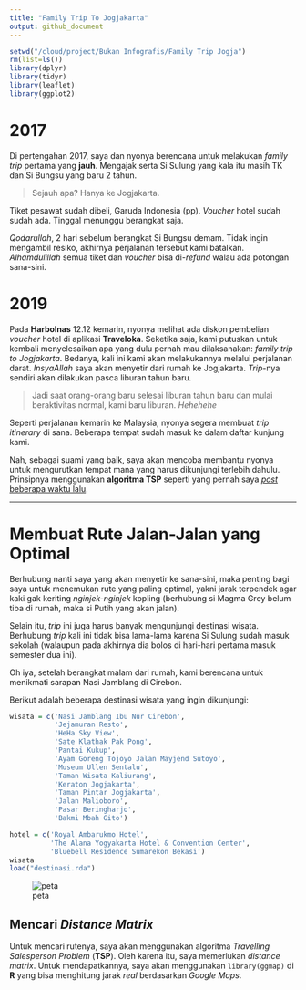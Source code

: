 ```yaml
---
title: "Family Trip To Jogjakarta"
output: github_document
---
```


```r
setwd("/cloud/project/Bukan Infografis/Family Trip Jogja")
rm(list=ls())
library(dplyr)
library(tidyr)
library(leaflet)
library(ggplot2)
```
# 2017

Di pertengahan 2017, saya dan nyonya berencana untuk melakukan _family trip_ pertama yang __jauh__. Mengajak serta Si Sulung yang kala itu masih TK dan Si Bungsu yang baru 2 tahun. 

> Sejauh apa? Hanya ke Jogjakarta.

Tiket pesawat sudah dibeli, Garuda Indonesia (pp). _Voucher_ hotel sudah sudah ada. Tinggal menunggu berangkat saja.

_Qodarullah_, 2 hari sebelum berangkat Si Bungsu demam. Tidak ingin mengambil resiko, akhirnya perjalanan tersebut kami batalkan. _Alhamdulillah_ semua tiket dan _voucher_ bisa di-_refund_ walau ada potongan sana-sini.

# 2019

Pada __Harbolnas__ 12.12 kemarin, nyonya melihat ada diskon pembelian _voucher_ hotel di aplikasi __Traveloka__. Seketika saja, kami putuskan untuk kembali menyelesaikan apa yang dulu pernah mau dilaksanakan: _family trip to Jogjakarta_. Bedanya, kali ini kami akan melakukannya melalui perjalanan darat. _InsyaAllah_ saya akan menyetir dari rumah ke Jogjakarta. _Trip_-nya sendiri akan dilakukan pasca liburan tahun baru.

> Jadi saat orang-orang baru selesai liburan tahun baru dan mulai beraktivitas normal, kami baru liburan. _Hehehehe_

Seperti perjalanan kemarin ke Malaysia, nyonya segera membuat _trip itinerary_ di sana. Beberapa tempat sudah masuk ke dalam daftar kunjung kami.

Nah, sebagai suami yang baik, saya akan mencoba membantu nyonya untuk mengurutkan tempat mana yang harus dikunjungi terlebih dahulu. Prinsipnya menggunakan __algoritma TSP__ seperti yang pernah saya [_post_ beberapa waktu lalu](https://passingthroughresearcher.wordpress.com/2019/11/18/menentukan-rute-jalan-jalan-paling-optimal-dengan-tsp/).

___

# Membuat Rute Jalan-Jalan yang Optimal

Berhubung nanti saya yang akan menyetir ke sana-sini, maka penting bagi saya untuk menemukan rute yang paling optimal, yakni jarak terpendek agar kaki gak keriting _nginjek-nginjek_ kopling (berhubung si Magma Grey belum tiba di rumah, maka si Putih yang akan jalan).

Selain itu, _trip_ ini juga harus banyak mengunjungi destinasi wisata. Berhubung _trip_ kali ini tidak bisa lama-lama karena Si Sulung sudah masuk sekolah (walaupun pada akhirnya dia bolos di hari-hari pertama masuk semester dua ini).

Oh iya, setelah berangkat malam dari rumah, kami berencana untuk menikmati sarapan Nasi Jamblang di Cirebon.

Berikut adalah beberapa destinasi wisata yang ingin dikunjungi:

```r
wisata = c('Nasi Jamblang Ibu Nur Cirebon',
           'Jejamuran Resto',
           'HeHa Sky View',
           'Sate Klathak Pak Pong',
           'Pantai Kukup',
           'Ayam Goreng Tojoyo Jalan Mayjend Sutoyo',
           'Museum Ullen Sentalu',
           'Taman Wisata Kaliurang',
           'Keraton Jogjakarta',
           'Taman Pintar Jogjakarta',
           'Jalan Malioboro',
           'Pasar Beringharjo',
           'Bakmi Mbah Gito')

hotel = c('Royal Ambarukmo Hotel',
          'The Alana Yogyakarta Hotel & Convention Center',
          'Bluebell Residence Sumarekon Bekasi')
wisata
load("destinasi.rda")
```

![peta](https://raw.githubusercontent.com/ikanx101/belajaR/master/Bukan%20Infografis/Family%20Trip%20Jogja/Peta%20Awal.png)

## Mencari _Distance Matrix_

Untuk mencari rutenya, saya akan menggunakan algoritma _Travelling Salesperson Problem_ (__TSP__). Oleh karena itu, saya memerlukan _distance matrix_. Untuk mendapatkannya, saya akan menggunakan `library(ggmap)` di __R__ yang bisa menghitung jarak _real_ berdasarkan _Google Maps_.


